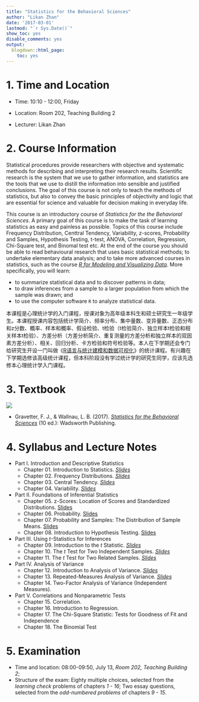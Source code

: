```yaml
---
title: "Statistics for the Behavioral Sciences"
author: "Likan Zhan"
date: '2017-03-01'
lastmod: "`r Sys.Date()`"
show_toc: yes
disable_comments: yes
output:
  blogdown::html_page:
    toc: yes
---
```


# 1. Time and Location

- Time: 10:10 - 12:00, Friday

- Location: Room 202, Teaching Building 2

- Lecturer: Likan Zhan

# 2. Course Information

Statistical procedures provide researchers with objective and systematic methods for describing and interpreting their research results. Scientific research is the system that we use to gather information, and statistics are the tools that we use to distill the information into sensible and justified conclusions. The goal of this course is not only to teach the methods of statistics, but also to convey the basic principles of objectivity and logic that are essential for science and valuable for decision making in everyday life.

This course is an introductory course of *Statistics for the the Behavioral Sciences*. A primary goal of this course is to make the task of learning statistics as easy and painless as possible. Topics of this course include Frequency Distribution, Centtral Tendency, Variability, z-scores, Probability and Samples, Hypothesis Testing, t-test, ANOVA, Correlation, Regression, Chi-Square test, and Binomal test etc. At the end of the course you should be able to read behavioural research that uses basic statistical methods; to undertake elementary data analysis; and to take more advanced courses in statistics, such as the course *[R for Modeling and Visualizing Data](/en/teach/model_vis_data/)*. More specifically, you will learn:

- to summarize statistical data and to discover patterns in data;
- to draw inferences from a sample to a larger population from which the sample was drawn; and
- to use the computer software `R` to analyze statistical data.

本课程是心理统计学的入门课程，授课对象为高年级本科生和硕士研究生一年级学生。本课程授课内容包括统计学简介、频率分布、集中量数、变异量数、正态分布和z分数、概率、样本和概率、假设检验、t检验（t检验简介、独立样本t检验和相关样本t检验）、方差分析（方差分析简介、重复测量的方差分析和独立样本的双因素方差分析）、相关、回归分析、卡方检验和符号检验等。本人在下学期还会专门给研究生开设一门叫做《[R语言与统计建模和数据可视化](/en/teach/model_vis_data/)》的统计课程。有兴趣在下学期选修该高级统计课程，但本科阶段没有学过统计学的研究生同学，应该先选修本心理统计学入门课程。

# 3. Textbook

![](StatBehavSci-CoverImage.jpg)

- Gravetter, F. J., & Wallnau, L. B. (2017). *[Statistics for the Behavioral Sciences](https://www.amazon.com/Statistics-Behavioral-Sciences-MindTap-Psychology/dp/1305504917)* (10 ed.): Wadsworth Publishing.

# 4. Syllabus and Lecture Notes

- Part I. Introduction and Descriptive Statistics
  - Chapter 01. Introduction to Statistics. <i class="fa fa-file-pdf-o">  [Slides](https://appendix.likan.info/StatBehavSci/CH.01.pdf)</i>
  - Chapter 02. Frequency Distributions. <i class="fa fa-file-pdf-o">  [Slides](https://appendix.likan.info/StatBehavSci/CH.02.pdf)</i>
  - Chapter 03. Central Tendency. <i class="fa fa-file-pdf-o">  [Slides](https://appendix.likan.info/StatBehavSci/CH.03.pdf)</i>
  - Chapter 04. Variability. <i class="fa fa-file-pdf-o">  [Slides](https://appendix.likan.info/StatBehavSci/CH.04.pdf)</i>

- Part II. Foundations of Inferential Statistics
  - Chapter 05. z-Scores: Location of Scores and Standardized Distributions. [Slides](http://appendix.likan.info/teach/StatBehavSci/CH05.html)
  - Chapter 06. Probability. [Slides](http://appendix.likan.info/teach/StatBehavSci/CH06.html)
  - Chapter 07. Probability and Samples: The Distribution of Sample Means. [Slides](http://appendix.likan.info/teach/StatBehavSci/CH07.html)
  - Chapter 08. Introduction to Hypothesis Testing. [Slides](http://appendix.likan.info/teach/StatBehavSci/CH08.html)

- Part III. Using *t*-Statistics for Inferences
  - Chapter 09. Introduction to the *t* Statistic. <i class="fa fa-file-pdf-o">  [Slides](https://appendix.likan.info/StatBehavSci/CH.09.pdf)</i>
  - Chapter 10. The *t* Test for Two Independent Samples. <i class="fa fa-file-pdf-o">  [Slides](https://appendix.likan.info/StatBehavSci/CH.10.pdf)</i>
  - Chapter 11. The *t* Test for Two Related Samples.<i class="fa fa-file-pdf-o">  [Slides](https://appendix.likan.info/StatBehavSci/CH.11.pdf)</i>

- Part IV. Analysis of Variance
  - Chapter 12. Introduction to Analysis of Variance. <i class="fa fa-file-pdf-o">  [Slides](https://appendix.likan.info/StatBehavSci/CH.12.pdf)</i>
  - Chapter 13. Repeated-Measures Analysis of Variance. <i class="fa fa-file-pdf-o">  [Slides](https://appendix.likan.info/StatBehavSci/CH.13.pdf)</i>
  - Chapter 14. Two-Factor Analysis of Variance (Independent Measures).

- Part V. Correlations and Nonparametric Tests
  - Chapter 15. Correlation.
  - Chapter 16. Introduction to Regression.
  - Chapter 17. The Chi-Square Statistic: Tests for Goodness of Fit and Independence
  - Chapter 18. The Binomial Test
  
# 5. Examination

- Time and location: 08:00-09:50, July 13, *Room 202, Teaching Building 2*;
- Structure of the exam: Eighty multiple choices, selected from the *learning check* problems of chapters *1 - 16*; Two essay questions, selected from the *odd-numbered problems* of chapters *9 - 15*.
  
